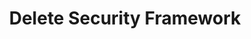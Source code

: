 ---
title: Delete Security Framework
sidebarTitle: Delete Framework
openapi: delete /api/v1/V-Ciso/security-frameworks/{id}
---